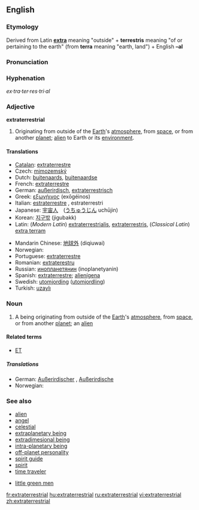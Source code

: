 ==English==
{{wikipedia}}

===Etymology===
Derived from Latin '''[[extra]]''' meaning "outside" + '''terrestris''' meaning "of or pertaining to the earth" (from '''terra''' meaning "earth, land") + English '''–al'''

===Pronunciation===
{{ipacregion|Canada}} {{ipac|ˌɛkstrətɚˈɛstriəl|en-ca-synth-extraterrestrial.ogg|CA synth}}

===Hyphenation===
''ex·tra·ter·res·tri·al''

===Adjective===
'''extraterrestrial'''

# Originating from outside of the [[Earth]]'s [[atmosphere]], from [[space]], or from another [[planet]]; [[alien]] to Earth or its [[environment]].

====Translations====
{{trans-top|originating from outside of the Earth}}
* [[Catalan]]: [[extraterrestre]]
*Czech: [[mimozemský]] {{m}}
* Dutch: [[buitenaards]], [[buitenaardse]]
* French: [[extraterrestre]]
* German: [[außerirdisch]], [[extraterrestrisch]]
* Greek: [[εξωγήινος]] (exōgéinos)
* Italian: [[estraterrestre]] {{s}}, estraterrestri {{p}}
* Japanese: [[宇宙人]]　([[うちゅうじん]] uchūjin)
* Korean: [[지구밖]] (jigubakk)
* Latin: (''Modern Latin'') [[extraterrestrialis]], [[extraterrestris]], (''Classical Latin'') [[extra terram]]
{{trans-mid}}
* Mandarin Chinese: [[地球外]] (diqiuwai)
* Norwegian: {{t-|no|utenomjordisk}}
* Portuguese: [[extraterrestre]]
* Romanian: [[extraterestru]]
* Russian: [[инопланетянин]] (inoplanetyanin)
* Spanish: [[extraterrestre]]; [[alienígena]]
* Swedish: [[utomjording]] ([[utomjordling]])
* Turkish: [[uzaylı]]
{{trans-bottom}}

===Noun===
{{en-noun}}

# A being originating from outside of the [[Earth]]'s [[atmosphere]], from [[space]], or from another [[planet]]; an [[alien]]

====Related terms====
* [[ET]]

=====Translations=====
{{trans-top|a being originating from outside of the Earth}}
* German: [[Außerirdischer]] {{m}}, [[Außerirdische]] {{f}}
* Norwegian: {{t-|no|utenomjordisk skapning|m}}
{{trans-mid}}
{{trans-bottom}}

===See also===
* [[alien]]
* [[angel]]
* [[celestial]]
* [[extraplanetary being]]
* [[extradimesional being]]
* [[intra-planetary being]]
* [[off-planet personality]]
* [[spirit guide]]
* [[spirit]]
* [[time traveler]]

* [[little green men]]

[[fr:extraterrestrial]]
[[hu:extraterrestrial]]
[[ru:extraterrestrial]]
[[vi:extraterrestrial]]
[[zh:extraterrestrial]]